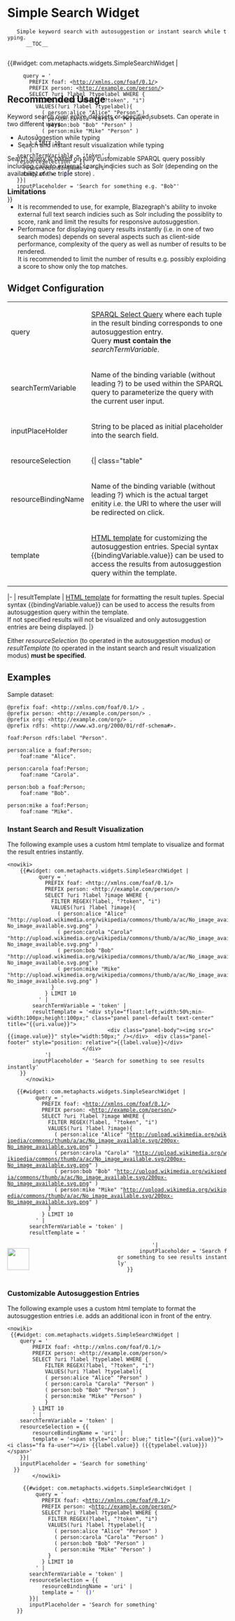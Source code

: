 = Simple Search Widget=
<div class="documentation__intro">
  <div class="documentation__intro__description">
    Simple keyword search with autosuggestion or instant search while typing.<br/>
      __TOC__
  </div>
  <div class="documentation__intro__demo" style="height:50px;width:400px;">
{{#widget: com.metaphacts.widgets.SimpleSearchWidget |
      query = '
        PREFIX foaf: <http://xmlns.com/foaf/0.1/> 
        PREFIX person: <http://example.com/person/> 
        SELECT ?uri ?label ?typelabel WHERE {
          FILTER REGEX(?label, "?token", "i")
          VALUES(?uri ?label ?typelabel){
            ( person:alice "Alice" "Person" )
            ( person:carola "Carola" "Person" )      
            ( person:bob "Bob" "Person" )
            ( person:mike "Mike" "Person" )
          }
        } LIMIT 10
      ' |       
    searchTermVariable = 'token' |
    resourceSelection = {{
      resourceBindingName = 'uri' |
      template = '<span style="color: blue;" title="{{uri.value}}">{{label.value}} ({{typelabel.value}})</span>'
    }}|
    inputPlaceholder = 'Search for something e.g. "Bob"'
}}</div>
</div>

== Recommended Usage ==
Keyword search over entire datasets or specified subsets. Can operate in two different ways:
* Autosuggestion while typing
* Search and instant result visualization while typing

Search query is based on fully customizable SPARQL query possibly including calls to external search indicies such as Solr (depending on the availability of the triple store) .
===Limitations===
* It is recommended to use, for example, Blazegraph's ability to invoke external full text search indicies such as Solr including the possiblity to score, rank and limit the results for responsive autosuggestion.
* Performance for displaying query results instantly (i.e. in one of two search modes) depends on several aspects such as client-side performance, complexity of the query as well as number of results to be rendered. <br/> It is recommended to limit the number of results e.g. possibly exploiding a score to show only the top matches.
== Widget Configuration ==
{| class="table table-bordered"
| query
| [http://www.w3.org/TR/sparql11-query/#select SPARQL Select Query] where each tuple in the result binding corresponds to one autosuggestion entry. <br/>
Query <b>must contain the </b> <i>searchTermVariable</i>.
|-
| searchTermVariable
| Name of the binding variable (without leading ?) to be used within the SPARQL query to parameterize the query with the current user input.
|-
| inputPlaceHolder
| String to be placed as initial placeholder into the search field.
|-
| resourceSelection
   |{| class="table"
   |-
   | resourceBindingName
   | Name of the binding variable (without leading ?) which is the actual target enitity i.e. the URI to where the user will be redirected on click.
   |-
   | template
   | [http://handlebarsjs.com/ HTML template] for customizing the autosuggestion entries. Special syntax <nowiki>{{bindingVariable.value}}</nowiki> can be used to access the results from autosuggestion query within the template.
   |}
|-
| resultTemplate
| [http://handlebarsjs.com/ HTML template] for formatting the result tuples. Special syntax <nowiki>{{bindingVariable.value}}</nowiki> can be used to access the results from autosuggestion query within the template. <br/>
If not specified results will not be visualized and only autosuggestion entries are being displayed. 
|}

Either <i>resourceSelection</i> (to operated in the autosuggestion modus) or <i>resultTemplate</i> (to operated in the instant search and result visualization modus) <b>must be specified</b>.

== Examples ==
Sample dataset:
<pre>
@prefix foaf: <http://xmlns.com/foaf/0.1/> .
@prefix person: <http://example.com/person/> .
@prefix org: <http://example.com/org/> . 
@prefix rdfs: <http://www.w3.org/2000/01/rdf-schema#>.

foaf:Person rdfs:label "Person".

person:alice a foaf:Person;
    foaf:name "Alice".

person:carola foaf:Person;
    foaf:name "Carola".
               
person:bob a foaf:Person;
    foaf:name "Bob".

person:mike a foaf:Person;
    foaf:name "Mike".
</pre>

=== Instant Search and Result Visualization ===
The following example uses a custom html template to visualize and format the result entries instantly.
<div class="documentation__example">
  <div class="documentation__example__description">
     <pre><nowiki>
    {{#widget: com.metaphacts.widgets.SimpleSearchWidget |
          query = '
            PREFIX foaf: <http://xmlns.com/foaf/0.1/> 
            PREFIX person: <http://example.com/person/> 
            SELECT ?uri ?label ?image WHERE {
              FILTER REGEX(?label, "?token", "i")
              VALUES(?uri ?label ?image){
                ( person:alice "Alice" "http://upload.wikimedia.org/wikipedia/commons/thumb/a/ac/No_image_available.svg/200px-No_image_available.svg.png" )
                ( person:carola "Carola" "http://upload.wikimedia.org/wikipedia/commons/thumb/a/ac/No_image_available.svg/200px-No_image_available.svg.png" )      
                ( person:bob "Bob" "http://upload.wikimedia.org/wikipedia/commons/thumb/a/ac/No_image_available.svg/200px-No_image_available.svg.png" )
                ( person:mike "Mike" "http://upload.wikimedia.org/wikipedia/commons/thumb/a/ac/No_image_available.svg/200px-No_image_available.svg.png" )
              }
            } LIMIT 10
          ' |       
        searchTermVariable = 'token' |
        resultTemplate = '<div style="float:left;width:50%;min-width:100px;height:100px;" class="panel panel-default text-center" title="{{uri.value}}">
                                <div class="panel-body"><img src="{{image.value}}" style="width:50px;" /></div>  <div class="panel-footer" style="position: relative">{{label.value}}</div>
                        </div>
            '|
        inputPlaceholder = 'Search for something to see results instantly'
    }}
      </nowiki></pre>
  </div>
  <div class="documentation__example__demo">
    {{#widget: com.metaphacts.widgets.SimpleSearchWidget |
          query = '
            PREFIX foaf: <http://xmlns.com/foaf/0.1/> 
            PREFIX person: <http://example.com/person/> 
            SELECT ?uri ?label ?image WHERE {
              FILTER REGEX(?label, "?token", "i")
              VALUES(?uri ?label ?image){
                ( person:alice "Alice" "http://upload.wikimedia.org/wikipedia/commons/thumb/a/ac/No_image_available.svg/200px-No_image_available.svg.png" )
                ( person:carola "Carola" "http://upload.wikimedia.org/wikipedia/commons/thumb/a/ac/No_image_available.svg/200px-No_image_available.svg.png" )      
                ( person:bob "Bob" "http://upload.wikimedia.org/wikipedia/commons/thumb/a/ac/No_image_available.svg/200px-No_image_available.svg.png" )
                ( person:mike "Mike" "http://upload.wikimedia.org/wikipedia/commons/thumb/a/ac/No_image_available.svg/200px-No_image_available.svg.png" )
              }
            } LIMIT 10
          ' |       
        searchTermVariable = 'token' |
        resultTemplate = '<div style="float:left;width:50%;min-width:100px;height:100px;" class="panel panel-default text-center" title="{{uri.value}}">
                                <div class="panel-body"><img src="{{image.value}}" style="width:50px;"/></div>  <div class="panel-footer" style="position: relative">{{label.value}}</div>
                        </div>
            '|
        inputPlaceholder = 'Search for something to see results instantly'
    }}
   <div>
</div>
=== Customizable Autosuggestion Entries ===
The following example uses a custom html template to format the autosuggestion entries i.e. adds an additional icon in front of the entry.
<div class="documentation__example">
  <div class="documentation__example__description">
     <pre><nowiki>
 {{#widget: com.metaphacts.widgets.SimpleSearchWidget |
    query = '
        PREFIX foaf: <http://xmlns.com/foaf/0.1/> 
        PREFIX person: <http://example.com/person/> 
        SELECT ?uri ?label ?typelabel WHERE {
            FILTER REGEX(?label, "?token", "i")
            VALUES(?uri ?label ?typelabel){
            ( person:alice "Alice" "Person" )
            ( person:carola "Carola" "Person" )      
            ( person:bob "Bob" "Person" )
            ( person:mike "Mike" "Person" )
            }
        } LIMIT 10
        ' |       
    searchTermVariable = 'token' |
    resourceSelection = {{
        resourceBindingName = 'uri' |
        template = '<span style="color: blue;" title="{{uri.value}}"><i class="fa fa-user"></i> {{label.value}} ({{typelabel.value}})</span>'
    }}|
    inputPlaceholder = 'Search for something'
  }}
        </nowiki></pre>
  </div>

<div class="documentation__example__demo">
      {{#widget: com.metaphacts.widgets.SimpleSearchWidget |
          query = '
            PREFIX foaf: <http://xmlns.com/foaf/0.1/> 
            PREFIX person: <http://example.com/person/> 
            SELECT ?uri ?label ?typelabel WHERE {
              FILTER REGEX(?label, "?token", "i")
              VALUES(?uri ?label ?typelabel){
                ( person:alice "Alice" "Person" )
                ( person:carola "Carola" "Person" )      
                ( person:bob "Bob" "Person" )
                ( person:mike "Mike" "Person" )
              }
            } LIMIT 10
          ' |       
        searchTermVariable = 'token' |
        resourceSelection = {{
            resourceBindingName = 'uri' |
            template = '<span style="color: blue;" title="{{uri.value}}"><i class="fa fa-user"></i> {{label.value}} ({{typelabel.value}})</span>'
        }}|
        inputPlaceholder = 'Search for something'
    }}
</div>
</div>

